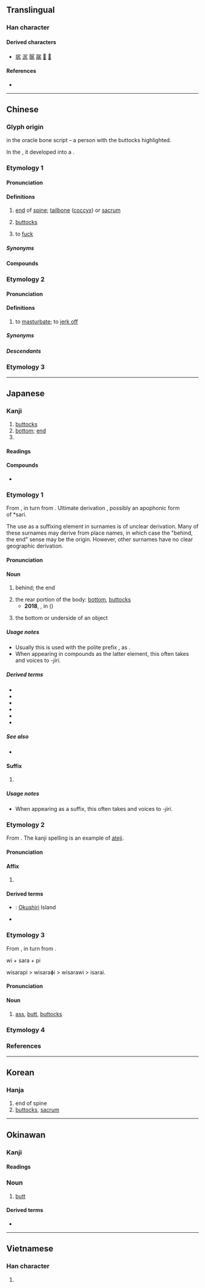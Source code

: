 {{character info}}
==Translingual==

===Han character===
{{Han char|rn=44|rad=尸|as=02|sn=5|four=77217|canj=SKN|ids=⿸尸九}}

====Derived characters====
* [[㘲]] [[泦]] [[䯌]] [[髛]] [[𣳣]] [[𦙷]]

====References====
* {{Han ref|kx=0300.020|dkj=07634|dj=0595.120|hdz=20965.050|uh=5C3B|ud=23611|bh=C975|bd=51573}}

----

==Chinese==

===Glyph origin===
{{Han etym}}
{{liushu|p}} in the oracle bone script – a person with the buttocks highlighted.

In the {{w|seal script}}, it developed into a {{Han compound|尸|九|ls=psc|t1=body|c1=s|c2=p|nocap=1}}.

===Etymology 1===
{{zh-forms|alt=𫝲,㞍,𡰼,𡱧, 𡱂}}
{{rfe|zh}}

====Pronunciation====
{{zh-pron
|m=kāo
|m-s=gou1/kao1
|m-s_note=gou1 - vernacular (usually written {{zh-l|溝|tr=-}}); kao1 - literary
|c=haau1,hou1
|c-t=kau1
|g=
|h=pfs=khâu;gd=kau1
|j=
|mb=
|md=
|mn=kha/ml:khau/xm:kho
|mn_note=kha - vernacular; khau/kho - literary
|mn-t=ka1/ga1
|w=1khau
|x=
|mc=y
|oc=y
|cat=n,m:v
}}

====Definitions====
{{zh-hanzi}}

# {{lb|zh|literary}} [[end]] of [[spine]]; [[tailbone]] ([[coccyx]]) or [[sacrum]]
# {{lb|zh|literary}} [[buttock]]s
# {{lb|zh|dialectal Mandarin}} to [[fuck]]

=====Synonyms=====
{{zh-dial|屁股}}
{{zh-dial|肏}}

====Compounds====
{{zh-der|尻川:kha-chhng;Min Nan|尻脊骿|尻輪神馬|尻骨|尻輿神馬|尻坐|首下尻高|赤尻}}

{{zh-cat|Body parts}}

===Etymology 2===
{{zh-forms}}
{{rfe|zh|From Min Nan 剾?}}

====Pronunciation====
{{zh-pron
|m=kāo
|cat=v
}}

====Definitions====
{{zh-hanzi}}

# {{lb|zh|Taiwanese Mandarin|colloquial}} to [[masturbate]]; to [[jerk off]]

=====Synonyms=====
{{zh-dial|手淫}}

=====Descendants=====
{{zh-der|尻槍|尻手槍}}

===Etymology 3===
{{zh-see|㞗}}

----

==Japanese==

===Kanji===
{{ja-kanji|grade=c|rs=尸02}}

# [[buttocks]]
# [[bottom]]; [[end]]
# {{n-g|Used in toponyms of Hokkaido.}}

====Readings====
{{ja-readings
|goon=こう<かう
|kanon=こう<かう
|kun=しり-
|nanori=かみ, いさらい
}}

====Compounds====
* {{ja-r|尻%尾|しっ%ぽ}}

===Etymology 1===
{{ja-kanjitab|yomi=k|しり|alt=後:less&#x20;common,臀:obsolete,㞍:rare}}

From {{inh|ja|ojp|sort=しり|-}}, in turn from {{inh|ja|jpx-pro|*siri}}.  Ultimate derivation {{unk|ja|sort=しり|nocap=1}}, possibly an apophonic form of *sari.

The use as a suffixing element in surnames is of unclear derivation.  Many of these surnames may derive from place names, in which case the "behind, the end" sense may be the origin.  However, other surnames have no clear geographic derivation.

====Pronunciation====
{{ja-pron|しり|acc=2|acc_ref=DJR,SMK5}}

====Noun====
{{ja-noun|しり}}

# behind; the end
#: {{ja-usex|[[尻取り|'''尻'''取り]]|'''しり'''とり|word chain|lit=taking '''the end'''}}
# the rear portion of the body: [[bottom]], [[buttocks]]
#* '''2018''', {{l|ja||吉田卓矢}}, {{l|ja||傷害致死容疑：尻に高圧空気、同僚死なす　男を逮捕}} in {{lw|ja|毎日新聞}} ({{w|Mainichi Shimbun}})
#*: {{ja-usex
|[[茨%城]] [[県警]] [[竜ヶ崎]]%[[署]] は １４%日、 [[会社]] の [[同僚]] の '''尻''' に [[空気]] を [[入れる|入れ]]て [[死亡]] させた と して、 [[同県]] [[つくば]]%[[市]] [[手%代%木]] の [[会社員]]、 吉%田 佳志 [[容%疑者]] （３４） を [[傷害致死|傷害%致死]] [[容疑]] で [[逮%捕]] した。
|^いばら%き ^けんけい ^りゅうヶさき%-しょ は じゅうよっ%か、 かいしゃ の どうりょう の '''しり''' に くうき を いれて しぼう させた と して、 どうけん ^つくば%-し ^て%しろ%ぎ の かいしゃいん、 ^よし%だ ^よしゆき よう%ぎしゃ （さんじゅうよん） を しょうがい%-ちし ようぎ で たい%ほ した。
|On the 14th, Ibaraki Prefecture Ryugasaki Police arrested suspect Yoshiyuki YOSHIDA, 34, an office worker from Teshirogi, Tsukuba City, Ibaraki Prefecture, on charges of manslaughter for pumping air into the '''rectum''' of a coworker and causing his death.}}
# the bottom or underside of an object

=====Usage notes=====
* Usually this is used with the polite prefix {{m|ja|御-|tr=o-}}, as {{m|ja|お尻|tr=oshiri}}.
* When appearing in compounds as the latter element, this often takes {{rendaku|しり}} and voices to ''-jiri''.

=====Derived terms=====
{{der-top}}
* {{ja-r|退く|しりぞく}}
* {{ja-r|巨尻|きょじり|a big butt|pos=said of a woman}}
* {{ja-r|棚%尻|たな%しり|a big butt|pos=said of a woman|lit=shelf butt}}
* {{ja-r|デカ尻|デカじり|a big butt|pos=said of a woman}}
* {{ja-r|目%尻|め%じり|the corner of the eye closest to the ear}}
* {{ja-r|矢%尻|や%じり}}
{{der-bottom}}

=====See also=====
*  {{ja-r|ボン・キュ・ボン||Nice proportions: ボン - a big [[breasts]] キュ - a tight [[waist]] ボン - a big [[butt]]|pos=said of a woman}}

====Suffix====
{{ja-pos|suffix|しり}}

# {{n-g|suffix in certain surnames}}
#: {{m|ja|[[田尻]]、[[沼尻]]、[[沢尻]]|tr=Tashiri / Tajiri, Numashiri / Numajiri, Sawajiri}}

=====Usage notes=====
* When appearing as a suffix, this often takes {{rendaku|しり}} and voices to ''-jiri''.

===Etymology 2===
{{ja-kanjitab|yomi=k|しり|ateji=y}}

From {{bor|ja|ain|シㇼ|tr=sir||place, island}}.  The kanji spelling is an example of [[ateji]].

====Pronunciation====
{{ja-pron|しり}}

====Affix====
{{ja-pos|affix|しり}}

# {{n-g|used in [[toponyms]] of [[Hokkaido]]}}

====Derived terms====
{{der-top}}
* {{ja-r|奥%尻%島|^おく%しり%-とう}}: [[Okushiri]] Island
* {{ja-r|利%尻%島|^り%しり%-とう}}
{{der-bottom}}

===Etymology 3===
{{ja-kanjitab|yomi=n|いさらい}}
From {{inh|ja|ojp|sort=しり|-}}, in turn from {{inh|ja|jpx-pro|*sari}}.

wi + sara + pi

wisarapi > wisaraɸi > wisarawi > isarai.

====Pronunciation====
{{ja-pron|いさらい|acc=2|acc_ref=DJR,SMK5}}

====Noun====
{{ja-noun|いさらい|hhira=ゐさらひ}}

# {{lb|ja|sort=いさらい|dated|archaic|possibly|_|obsolete}} [[ass]], [[butt]], [[buttocks]]

===Etymology 4===
{{ja-kanjitab|yomi=irr|けつ}}
{{ja-see|けつ}}

===References===
<references/>

{{C|ja|Appearance|Body}}

----

==Korean==

===Hanja===
{{ko-hanja|hangeul=고|rv=go|mr=ko}}

# end of spine
# [[buttocks]], [[sacrum]]

----

==Okinawan==

===Kanji===
{{ryu-kanji}}

====Readings====
{{ryu-readings
|kun=ちび-
}}

===Noun===
{{head|ryu|noun|hiragana|ちび|romaji|chibi|sort=ちび}}

# [[butt]]

====Derived terms====
* {{l|ryu|尻ぬ目|tr=ちびぬみー, chibi nu mī|t=anus}}

{{C|ryu|Buttocks|sort=ちび}}

----

==Vietnamese==

===Han character===
{{vi-readings|reading=khào|rs=尸02}}

# {{rfdef|vi|sort=尸02}}
